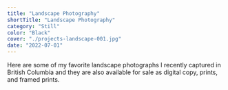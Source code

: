 ```yaml
---
title: "Landscape Photography"
shortTitle: "Landscape Photography"
category: "Still"
color: "Black"
cover: "./projects-landscape-001.jpg"
date: "2022-07-01"
---
```


Here are some of my favorite landscape photographs I recently captured in British Columbia and they are also available for sale as digital copy, prints, and framed prints.
